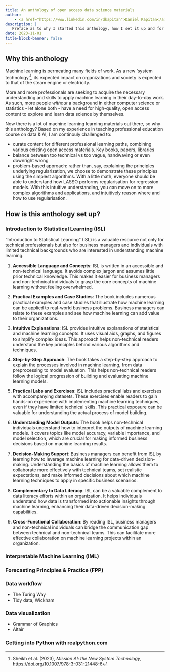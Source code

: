 ```yaml
---
title: An anthology of open access data science materials
author:
    - <a href="https://www.linkedin.com/in/dkapitan">Daniel Kapitan</a>
description: |
   Preface as to why I started this anthology, how I set it up and for what purpose. This is work in progress.
date: 2023-11-01
title-block-banner: false
---
```



## Why this anthology

Machine learning is permeating many fields of work. As a new 'system technology'^[Sheikh et al. (2023), _Mission AI: the New System Technology_, [https://doi.org/10.1007/978-3-031-21448-6](https://doi.org/10.1007/978-3-031-21448-6)], its expected impact on organizations and society is expected to that of the steam engine or electricity.

More and more professionals are seeking to acquire the necessary understanding and skills to apply machine learning in their day-to-day work. As such, more people _without_ a background in either computer science or statistics - let alone both - have a need for high-quality, open access content to explore and learn data science by themselves.

Now there is a lot of machine learning learning materials out there, so why this anthology? Based on my experience in teaching professional education course on data & AI, I am continouly challenged to:

- curate content for different professional learning paths, combining various existing open access materials. Key books, papers, libraries
- balance between too technical vs too vague, handwaving or even downright wrong
- problem-based approach: rather than, say, explaining the principles underlying regularization, we choose to demonstrate these principles using the simplest algorithms. With a little math, everyone should be able to understand how LASSO performs regularisation for regression models. With this intuitive understanding, you can move on to more complex algorithms and applications, and intuitively reason where and how to use regularisation.

## How is this anthology set up?

### Introduction to Statistical Learning (ISL)

"Introduction to Statistical Learning" (ISL) is a valuable resource not only for technical professionals but also for business managers and individuals with limited technical backgrounds who are interested in understanding machine learning.

1. **Accessible Language and Concepts**: ISL is written in an accessible and non-technical language. It avoids complex jargon and assumes little prior technical knowledge. This makes it easier for business managers and non-technical individuals to grasp the core concepts of machine learning without feeling overwhelmed.

2. **Practical Examples and Case Studies**: The book includes numerous practical examples and case studies that illustrate how machine learning can be applied to real-world business problems. Business managers can relate to these examples and see how machine learning can add value to their organizations.

3. **Intuitive Explanations**: ISL provides intuitive explanations of statistical and machine learning concepts. It uses visual aids, graphs, and figures to simplify complex ideas. This approach helps non-technical readers understand the key principles behind various algorithms and techniques.

4. **Step-by-Step Approach**: The book takes a step-by-step approach to explain the processes involved in machine learning, from data preprocessing to model evaluation. This helps non-technical readers follow the logical progression of building and evaluating machine learning models.

5. **Practical Labs and Exercises**: ISL includes practical labs and exercises with accompanying datasets. These exercises enable readers to gain hands-on experience with implementing machine learning techniques, even if they have limited technical skills. This practical exposure can be valuable for understanding the actual process of model building.

6. **Understanding Model Outputs**: The book helps non-technical individuals understand how to interpret the outputs of machine learning models. It covers topics like model accuracy, variable importance, and model selection, which are crucial for making informed business decisions based on machine learning results.

7. **Decision-Making Support**: Business managers can benefit from ISL by learning how to leverage machine learning for data-driven decision-making. Understanding the basics of machine learning allows them to collaborate more effectively with technical teams, set realistic expectations, and make informed decisions about which machine learning techniques to apply in specific business scenarios.

8. **Complementary to Data Literacy**: ISL can be a valuable complement to data literacy efforts within an organization. It helps individuals understand how data is transformed into actionable insights through machine learning, enhancing their data-driven decision-making capabilities.

9. **Cross-Functional Collaboration**: By reading ISL, business managers and non-technical individuals can bridge the communication gap between technical and non-technical teams. This can facilitate more effective collaboration on machine learning projects within an organization.


### Interpretable Machine Learning (IML)


### Forecasting Principles & Practice (FPP)



### Data workflow

- The Turing Way
- Tidy data, Wickham


### Data visualization

- Grammar of Graphics
- Altair

###  Getting into Python with realpython.com

